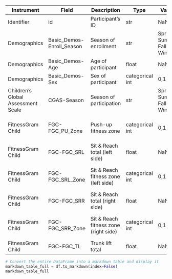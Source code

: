 | Instrument                            | Field                                  | Description                                  | Type              | Values                     | Value Labels                               |
|---------------------------------------|----------------------------------------|----------------------------------------------|-------------------|----------------------------|--------------------------------------------|
| Identifier                            | id                                     | Participant's ID                             | str               | NaN                        | NaN                                        |
| Demographics                          | Basic_Demos-Enroll_Season              | Season of enrollment                         | str               | Spring, Summer, Fall, Winter| NaN                                        |
| Demographics                          | Basic_Demos-Age                        | Age of participant                           | float             | NaN                        | NaN                                        |
| Demographics                          | Basic_Demos-Sex                        | Sex of participant                           | categorical int   | 0,1                        | 0=Male, 1=Female                          |
| Children's Global Assessment Scale     | CGAS-Season                            | Season of participation                      | str               | Spring, Summer, Fall, Winter| NaN                                        |
| FitnessGram Child                      | FGC-FGC_PU_Zone                        | Push-up fitness zone                         | categorical int   | 0,1                        | 0=Needs Improvement, 1=Healthy Fitness Zone|
| FitnessGram Child                      | FGC-FGC_SRL                            | Sit & Reach total (left side)                | float             | NaN                        | NaN                                        |
| FitnessGram Child                      | FGC-FGC_SRL_Zone                       | Sit & Reach fitness zone (left side)         | categorical int   | 0,1                        | 0=Needs Improvement, 1=Healthy Fitness Zone|
| FitnessGram Child                      | FGC-FGC_SRR                            | Sit & Reach total (right side)               | float             | NaN                        | NaN                                        |
| FitnessGram Child                      | FGC-FGC_SRR_Zone                       | Sit & Reach fitness zone (right side)        | categorical int   | 0,1                        | 0=Needs Improvement, 1=Healthy Fitness Zone|
| FitnessGram Child                      | FGC-FGC_TL                             | Trunk lift total                             | float             | NaN                        | NaN                                        |

```python
# Convert the entire DataFrame into a markdown table and display it
markdown_table_full = df.to_markdown(index=False)
markdown_table_full
```
